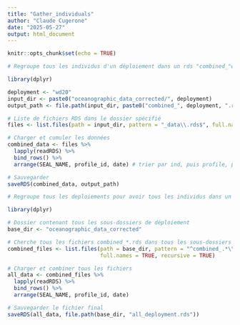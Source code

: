 ```yaml
---
title: "Gather_individuals"
author: "Claude Cugerone"
date: "2025-05-27"
output: html_document
---
```


```r
knitr::opts_chunk$set(echo = TRUE)
```

```r
# Regroupe tous les individus d'un déploiement dans un rds "combined_"wd11".rds"

library(dplyr)

deployment <- "wd20"
input_dir <- paste0("oceanographic_data_corrected/", deployment)
output_path <- file.path(input_dir, paste0("combined_", deployment, ".rds"))

# Liste de fichiers RDS dans le dossier spécifié
files <- list.files(path = input_dir, pattern = "_data\\.rds$", full.names = TRUE)

# Charger et cumuler les données
combined_data <- files %>%
  lapply(readRDS) %>%
  bind_rows() %>%
  arrange(SEAL_NAME, profile_id, date) # trier par ind, puis profile, puis date.

# Sauvegarder
saveRDS(combined_data, output_path)

```

```r
# Regroupe tous les deploiements pour avoir tous les individus dans un rds

library(dplyr)

# Dossier contenant tous les sous-dossiers de déploiement
base_dir <- "oceanographic_data_corrected"

# Cherche tous les fichiers combined_*.rds dans tous les sous-dossiers
combined_files <- list.files(path = base_dir, pattern = "^combined_.*\\.rds$", 
                             full.names = TRUE, recursive = TRUE)

# Charger et combiner tous les fichiers
all_data <- combined_files %>%
  lapply(readRDS) %>%
  bind_rows() %>%
  arrange(SEAL_NAME, profile_id, date)

# Sauvegarder le fichier final
saveRDS(all_data, file.path(base_dir, "all_deployment.rds"))

```


